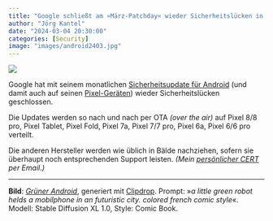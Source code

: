 ```yaml
---
title: "Google schließt am »März-Patchday« wieder Sicherheitslücken in Android"
author: "Jörg Kantel"
date: "2024-03-04 20:30:00"
categories: [Security]
image: "images/android2403.jpg"
---
```


[![](images/android2403-b.jpg)](https://www.flickr.com/photos/schockwellenreiter/53378209920/)

Google hat mit seinem monatlichen [Sicherheitsupdate für Android](https://source.android.com/docs/security/bulletin/2024-03-01?hl=de) (und damit auch auf seinen [Pixel-Geräten](https://source.android.com/docs/security/bulletin/pixel/2024-03-01?hl=de)) wieder  Sicherheitslücken geschlossen.

Die Updates werden so nach und nach per OTA *(over the air)* auf Pixel 8/8 pro, Pixel Tablet, Pixel Fold, Pixel 7a, Pixel 7/7 pro, Pixel 6a, Pixel 6/6 pro verteilt.

Die anderen Hersteller werden wie üblich in Bälde nachziehen, sofern sie überhaupt noch entsprechenden Support leisten. *(Mein [persönlicher CERT](http://www.gwdg.de/~mreiman1/) per Email.)*

---

**Bild**: *[Grüner Android](https://www.flickr.com/photos/schockwellenreiter/53378209920/)*, generiert mit [Clipdrop](https://clipdrop.co/stable-diffusion). Prompt: »*a little green robot helds a mobilphone in an futuristic city. colored french comic style*«. Modell: Stable Diffusion XL 1.0, Style: Comic Book.